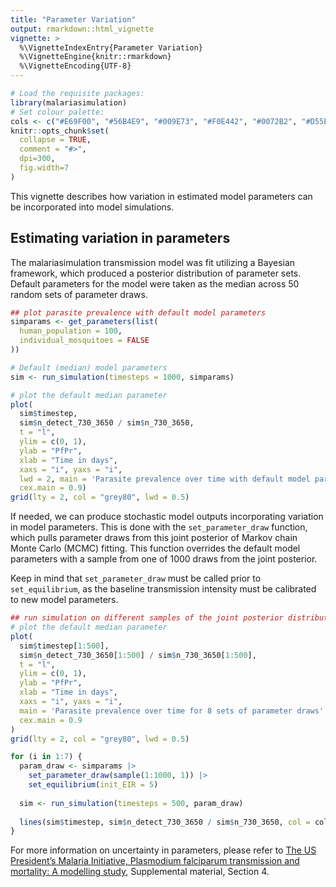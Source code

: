 ```yaml
---
title: "Parameter Variation"
output: rmarkdown::html_vignette
vignette: >
  %\VignetteIndexEntry{Parameter Variation}
  %\VignetteEngine{knitr::rmarkdown}
  %\VignetteEncoding{UTF-8}
---
```

  
  
```r
# Load the requisite packages:
library(malariasimulation)
# Set colour palette:
cols <- c("#E69F00", "#56B4E9", "#009E73", "#F0E442", "#0072B2", "#D55E00", "#CC79A7")
knitr::opts_chunk$set(
  collapse = TRUE,
  comment = "#>",
  dpi=300,
  fig.width=7
)
```

This vignette describes how variation in estimated model parameters can be incorporated into model simulations.

##  Estimating variation in parameters

The malariasimulation transmission model was fit utilizing a Bayesian framework, which produced a posterior distribution of parameter sets. Default parameters for the model were taken as the median across 50 random sets of parameter draws.

```r
## plot parasite prevalence with default model parameters
simparams <- get_parameters(list(
  human_population = 100,
  individual_mosquitoes = FALSE
))

# Default (median) model parameters
sim <- run_simulation(timesteps = 1000, simparams)

# plot the default median parameter
plot(
  sim$timestep,
  sim$n_detect_730_3650 / sim$n_730_3650,
  t = "l",
  ylim = c(0, 1),
  ylab = "PfPr",
  xlab = "Time in days",
  xaxs = "i", yaxs = "i",
  lwd = 2, main = 'Parasite prevalence over time with default model parameters',
  cex.main = 0.9)
grid(lty = 2, col = "grey80", lwd = 0.5)
```

If needed, we can produce stochastic model outputs incorporating variation in model parameters. This is done with the `set_parameter_draw` function, which pulls parameter draws from this joint posterior of Markov chain Monte Carlo (MCMC) fitting. This function overrides the default model parameters with a sample from one of 1000 draws from the joint posterior.

Keep in mind that `set_parameter_draw` must be called prior to `set_equilibrium`, as the baseline transmission intensity must be calibrated to new model parameters.

```r
## run simulation on different samples of the joint posterior distribution
# plot the default median parameter
plot(
  sim$timestep[1:500],
  sim$n_detect_730_3650[1:500] / sim$n_730_3650[1:500],
  t = "l",
  ylim = c(0, 1),
  ylab = "PfPr",
  xlab = "Time in days",
  xaxs = "i", yaxs = "i",
  main = 'Parasite prevalence over time for 8 sets of parameter draws',
  cex.main = 0.9
)
grid(lty = 2, col = "grey80", lwd = 0.5)

for (i in 1:7) {
  param_draw <- simparams |>
    set_parameter_draw(sample(1:1000, 1)) |>
    set_equilibrium(init_EIR = 5)
  
  sim <- run_simulation(timesteps = 500, param_draw)
  
  lines(sim$timestep, sim$n_detect_730_3650 / sim$n_730_3650, col = cols[i])
}
```


For more information on uncertainty in parameters, please refer to [The US President's Malaria Initiative, Plasmodium falciparum transmission and mortality: A modelling study](https://journals.plos.org/plosmedicine/article?id=10.1371/journal.pmed.1002448), Supplemental material, Section 4. 